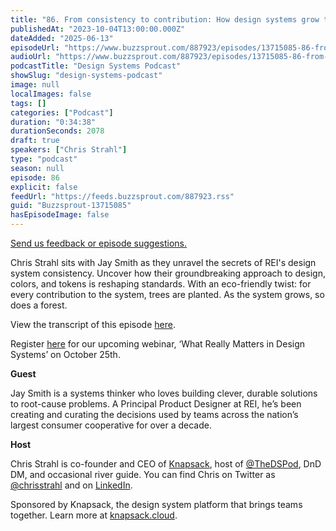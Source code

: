 ```yaml
---
title: "86. From consistency to contribution: How design systems grow trees with Jay Smith at REI"
publishedAt: "2023-10-04T13:00:00.000Z"
dateAdded: "2025-06-13"
episodeUrl: "https://www.buzzsprout.com/887923/episodes/13715085-86-from-consistency-to-contribution-how-design-systems-grow-trees-with-jay-smith-at-rei.mp3"
audioUrl: "https://www.buzzsprout.com/887923/episodes/13715085-86-from-consistency-to-contribution-how-design-systems-grow-trees-with-jay-smith-at-rei.mp3"
podcastTitle: "Design Systems Podcast"
showSlug: "design-systems-podcast"
image: null
localImages: false
tags: []
categories: ["Podcast"]
duration: "0:34:38"
durationSeconds: 2078
draft: true
speakers: ["Chris Strahl"]
type: "podcast"
season: null
episode: 86
explicit: false
feedUrl: "https://feeds.buzzsprout.com/887923.rss"
guid: "Buzzsprout-13715085"
hasEpisodeImage: false
---
```

[Send us feedback or episode suggestions.](https://www.buzzsprout.com/twilio/text_messages/887923/open_sms)

Chris Strahl sits with Jay Smith as they unravel the secrets of REI's design system consistency. Uncover how their groundbreaking approach to design, colors, and tokens is reshaping standards. With an eco-friendly twist: for every contribution to the system, trees are planted. As the system grows, so does a forest.

View the transcript of this episode [here](https://docs.google.com/document/d/15AUfPff_vHUxTPLtI48M_Of4tfCCFcIl/edit).

Register [here](https://knapsack-cloud.zoom.us/webinar/register/WN_laqrUBmyRmSqxihk3MylOw#/registration) for our upcoming webinar, ‘What Really Matters in Design Systems’ on October 25th. 

**Guest**

Jay Smith is a systems thinker who loves building clever, durable solutions to root-cause problems. A Principal Product Designer at REI, he’s been creating and curating the decisions used by teams across the nation’s largest consumer cooperative for over a decade.

**Host**

Chris Strahl is co-founder and CEO of [Knapsack](https://www.knapsack.cloud/), host of [@TheDSPod](https://twitter.com/thedspod), DnD DM, and occasional river guide. You can find Chris on Twitter as [@chrisstrahl](https://twitter.com/chrisstrahl) and on [LinkedIn](https://www.linkedin.com/in/chrisstrahl/).

Sponsored by Knapsack, the design system platform that brings teams together. Learn more at [knapsack.cloud](https://www.knapsack.cloud/?utm_source=podcast).

